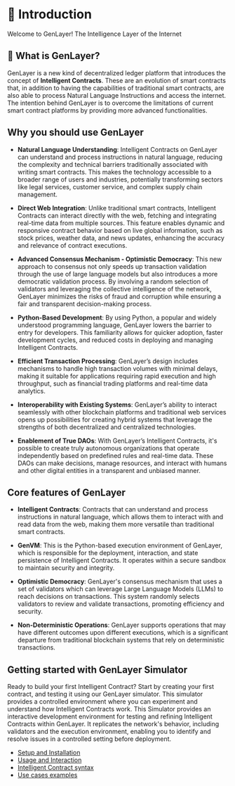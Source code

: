 # 🚀 Introduction
Welcome to GenLayer!
The Intelligence Layer of the Internet

## 🔎 What is GenLayer?

GenLayer is a new kind of decentralized ledger platform that introduces the concept of **Intelligent Contracts**. These are an evolution of smart contracts that, in addition to having the capabilities of traditional smart contracts, are also able to process Natural Language Instructions and access the internet. The intention behind GenLayer is to overcome the limitations of current smart contract platforms by providing more advanced functionalities.

## Why you should use GenLayer

- **Natural Language Understanding**: Intelligent Contracts on GenLayer can understand and process instructions in natural language, reducing the complexity and technical barriers traditionally associated with writing smart contracts. This makes the technology accessible to a broader range of users and industries, potentially transforming sectors like legal services, customer service, and complex supply chain management.
  
- **Direct Web Integration**: Unlike traditional smart contracts, Intelligent Contracts can interact directly with the web, fetching and integrating real-time data from multiple sources. This feature enables dynamic and responsive contract behavior based on live global information, such as stock prices, weather data, and news updates, enhancing the accuracy and relevance of contract executions.

- **Advanced Consensus Mechanism - Optimistic Democracy**: This new approach to consensus not only speeds up transaction validation through the use of large language models but also introduces a more democratic validation process. By involving a random selection of validators and leveraging the collective intelligence of the network, GenLayer minimizes the risks of fraud and corruption while ensuring a fair and transparent decision-making process.

- **Python-Based Development**: By using Python, a popular and widely understood programming language, GenLayer lowers the barrier to entry for developers. This familiarity allows for quicker adoption, faster development cycles, and reduced costs in deploying and managing Intelligent Contracts.

- **Efficient Transaction Processing**: GenLayer’s design includes mechanisms to handle high transaction volumes with minimal delays, making it suitable for applications requiring rapid execution and high throughput, such as financial trading platforms and real-time data analytics.

- **Interoperability with Existing Systems**: GenLayer’s ability to interact seamlessly with other blockchain platforms and traditional web services opens up possibilities for creating hybrid systems that leverage the strengths of both decentralized and centralized technologies.

- **Enablement of True DAOs**: With GenLayer’s Intelligent Contracts, it's possible to create truly autonomous organizations that operate independently based on predefined rules and real-time data. These DAOs can make decisions, manage resources, and interact with humans and other digital entities in a transparent and unbiased manner.

## Core features of GenLayer

- **Intelligent Contracts**: Contracts that can understand and process instructions in natural language, which allows them to interact with and read data from the web, making them more versatile than traditional smart contracts.

- **GenVM**: This is the Python-based execution environment of GenLayer, which is responsible for the deployment, interaction, and state persistence of Intelligent Contracts. It operates within a secure sandbox to maintain security and integrity.

- **Optimistic Democracy**: GenLayer's consensus mechanism that uses a set of validators which can leverage Large Language Models (LLMs) to reach decisions on transactions. This system randomly selects validators to review and validate transactions, promoting efficiency and security.

- **Non-Deterministic Operations**: GenLayer supports operations that may have different outcomes upon different executions, which is a significant departure from traditional blockchain systems that rely on deterministic transactions.


## Getting started with GenLayer Simulator
Ready to build your first Intelligent Contract? Start by creating your first contract, and testing it using our GenLayer simulator. This simulator provides a controlled environment where you can experiment and understand how Intelligent Contracts work. This Simulator provides an interactive development environment for testing and refining Intelligent Contracts within GenLayer. It replicates the network's behavior, including validators and the execution environment, enabling you to identify and resolve issues in a controlled setting before deployment.

- [Setup and Installation](/)
- [Usage and Interaction](/)
- [Intelligent Contract syntax](/)
- [Use cases examples](/)
